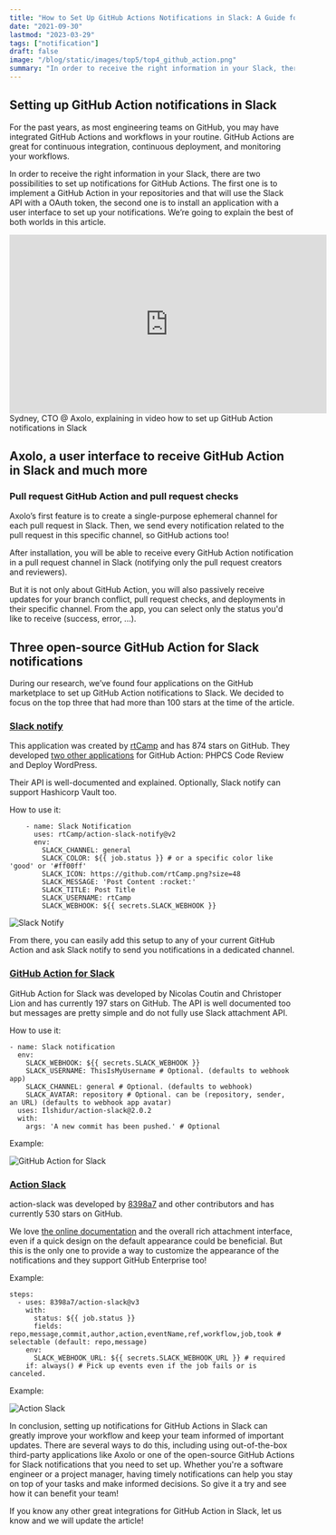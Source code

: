 ```yaml
---
title: "How to Set Up GitHub Actions Notifications in Slack: A Guide for Engineers"
date: "2021-09-30"
lastmod: "2023-03-29"
tags: ["notification"]
draft: false
image: "/blog/static/images/top5/top4_github_action.png"
summary: "In order to receive the right information in your Slack, there are two possibilities to set up notifications for GitHub Actions. The first one is to implement a GitHub Action in your repositories and that will use the Slack API with a OAuth token, the second one is to install an application with a user interface to set up your notifications. We’re going to explain the best of both worlds in this article."
---
```


## <span className="rainbow-button text-2xl font-bold hover:cursor-auto">Setting up GitHub Action notifications in Slack</span>

For the past years, as most engineering teams on GitHub, you may have integrated GitHub Actions and workflows in your routine. GitHub Actions are great for continuous integration, continuous deployment, and monitoring your workflows.

In order to receive the right information in your Slack, there are two possibilities to set up notifications for GitHub Actions. The first one is to implement a GitHub Action in your repositories and that will use the Slack API with a OAuth token, the second one is to install an application with a user interface to set up your notifications. We’re going to explain the best of both worlds in this article.

<div className="mt-4 flex justify-center">
  <iframe
    width="560"
    height="315"
    src="https://www.youtube.com/embed/PUyleeiIZrs"
    title="YouTube video player"
    frameBorder="0"
    allow="accelerometer; autoplay; clipboard-write; encrypted-media; gyroscope; picture-in-picture"
    allowFullScreen
  ></iframe>
</div>
<SubImageText classNameDiv="mt-4" classNameText="lg:w-80 ">
  Sydney, CTO @ Axolo, explaining in video how to set up GitHub Action notifications in Slack
</SubImageText>

<TOCInline toc={props.toc} toHeading={3} asDisclosure />

## Axolo, a user interface to receive GitHub Action in Slack and much more

### Pull request GitHub Action and pull request checks

Axolo’s first feature is to create a single-purpose ephemeral channel for each pull request in Slack. Then, we send every notification related to the pull request in this specific channel, so GitHub actions too!

After installation, you will be able to receive every GitHub Action notification in a pull request channel in Slack (notifying only the pull request creators and reviewers).

But it is not only about GitHub Action, you will also passively receive updates for your branch conflict, pull request checks, and deployments in their specific channel. From the app, you can select only the status you'd like to receive (success, error, ...).

<ImageContainer
  src="/blog/static/images/screenshots/pr_checks.png"
  alt="Axolo PR checks"
  width={1732}
  height={780}
  classNameDiv="mx-20"
/>

<CTABanner type="try" />

## Three open-source GitHub Action for Slack notifications

During our research, we’ve found four applications on the GitHub marketplace to set up GitHub Action notifications to Slack. We decided to focus on the top three that had more than 100 stars at the time of the article.

### <a target="_blank" rel="noopener noreferrer nofollow" href="https://github.com/marketplace/actions/slack-notify">Slack notify</a>

This application was created by <a target="_blank" rel="noopener noreferrer nofollow" href="https://github.com/rtCamp/">rtCamp</a> and has 874 stars on GitHub. They developed <a target="_blank" rel="noopener noreferrer nofollow" href="https://github.com/rtCamp/github-actions-library/">two other applications</a> for GitHub Action: PHPCS Code Review and Deploy WordPress.

Their API is well-documented and explained. Optionally, Slack notify can support Hashicorp Vault too.

How to use it:

```
    - name: Slack Notification
      uses: rtCamp/action-slack-notify@v2
      env:
        SLACK_CHANNEL: general
        SLACK_COLOR: ${{ job.status }} # or a specific color like 'good' or '#ff00ff'
        SLACK_ICON: https://github.com/rtCamp.png?size=48
        SLACK_MESSAGE: 'Post Content :rocket:'
        SLACK_TITLE: Post Title
        SLACK_USERNAME: rtCamp
        SLACK_WEBHOOK: ${{ secrets.SLACK_WEBHOOK }}
```

<div style={{ display: "flex", justifyContent: "center" }}>
  <img
    src="https://axolo.s3.eu-west-3.amazonaws.com/communication/blog/Slack+Notify.png"
    alt="Slack Notify"
    style={{ maxWidth: "450px", borderRadius: "25px" }}
  />
</div>

From there, you can easily add this setup to any of your current GitHub Action and ask Slack notify to send you notifications in a dedicated channel.

### <a target="_blank" rel="noopener noreferrer nofollow" href="https://github.com/marketplace/actions/github-action-for-slack">GitHub Action for Slack</a>

GitHub Action for Slack was developed by Nicolas Coutin and Christoper Lion and has currently 197 stars on GitHub. The API is well documented too but messages are pretty simple and do not fully use Slack attachment API.

How to use it:

```
- name: Slack notification
  env:
    SLACK_WEBHOOK: ${{ secrets.SLACK_WEBHOOK }}
    SLACK_USERNAME: ThisIsMyUsername # Optional. (defaults to webhook app)
    SLACK_CHANNEL: general # Optional. (defaults to webhook)
    SLACK_AVATAR: repository # Optional. can be (repository, sender, an URL) (defaults to webhook app avatar)
  uses: Ilshidur/action-slack@2.0.2
  with:
    args: 'A new commit has been pushed.' # Optional
```

<span className="rainbow-button  hover:cursor-auto">Example:</span>

<div style={{ display: "flex", justifyContent: "center" }}>
  <img
    src="https://axolo.s3.eu-west-3.amazonaws.com/communication/blog/githubaction_for_slack.png"
    alt="GitHub Action for Slack"
    style={{ maxWidth: "350px", borderRadius: "25px" }}
  />
</div>

### <a target="_blank" rel="noopener noreferrer nofollow" href="https://github.com/marketplace/actions/action-slack">Action Slack</a>

action-slack was developed by <a target="_blank" rel="noopener noreferrer nofollow" href="https://github.com/8398a7">8398a7</a> and other contributors and has currently 530 stars on GitHub.

We love <a target="_blank" rel="noopener noreferrer nofollow" href="https://action-slack.netlify.app/">the online documentation</a> and the overall rich attachment interface, even if a quick design on the default appearance could be beneficial. But this is the only one to provide a way to customize the appearance of the notifications and they support GitHub Enterprise too!

<span className="rainbow-button  hover:cursor-auto">Example:</span>

```
steps:
  - uses: 8398a7/action-slack@v3
    with:
      status: ${{ job.status }}
      fields: repo,message,commit,author,action,eventName,ref,workflow,job,took # selectable (default: repo,message)
    env:
      SLACK_WEBHOOK_URL: ${{ secrets.SLACK_WEBHOOK_URL }} # required
    if: always() # Pick up events even if the job fails or is canceled.
```

<span className="rainbow-button  hover:cursor-auto">Example:</span>

<div style={{ display: "flex", justifyContent: "center" }}>
  <img
    src="https://axolo.s3.eu-west-3.amazonaws.com/communication/blog/action-slack.png"
    alt="Action Slack"
    style={{ maxWidth: "450px", borderRadius: "25px" }}
  />
</div>

In conclusion, setting up notifications for GitHub Actions in Slack can greatly improve your workflow and keep your team informed of important updates. There are several ways to do this, including using out-of-the-box third-party applications like Axolo or one of the open-source GitHub Actions for Slack notifications that you need to set up. Whether you're a software engineer or a project manager, having timely notifications can help you stay on top of your tasks and make informed decisions. So give it a try and see how it can benefit your team!

If you know any other great integrations for GitHub Action in Slack, let us know and we will update the article!
